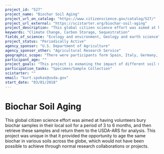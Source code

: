 ```yaml
---
project_id: "527"
project_name: "Biochar Soil Aging"
project_url_on_catalog: "https://www.citizenscience.gov/catalog/527/"
project_url_external: "https://scistarter.org/biochar-soil-aging"
project_description: "This global citizen science effort was aimed at having volunteers bury biochar samples in their local soil for a period of 3 to 6 months, and then retrieve these samples and return them to the USDA-ARS for analysis.  This project was unique in that it provided the opportunity to age the same biochar in various soils across the globe, which would not have been possible to achieve through normal research collaborations or projects."
keywords: "Climate Change, Carbon Storage, Sequestration"
fields_of_science: "Ecology and environment, Geology and earth science"
project_status: "Periodically Active"
agency_sponsor: "U.S. Department of Agriculture"
agency_sponsor_other: "Agricultural Research Service"
geographic_scope: "There were participants form Spain, Italy, Germany, Austria, South Korea, Brazil, and the US states of Kansas, Wisconsin, Missouri, Texas, California, Minnesota, Illinois, Idaho, South Carolina, Florida, and Alabama."
participant_age: ""
project_goals: "This project is exmaning the impact of different soil mineralogies and climates on alterations in biochar agrochemical sorption and greenhouse gas mitigation potentials."
participation_tasks: "Specimen/Sample Collection"
scistarter: ""
email: "kurt.spokas@usda.gov"
start_date: "03/01/2018"
---
```


# Biochar Soil Aging

This global citizen science effort was aimed at having volunteers bury biochar samples in their local soil for a period of 3 to 6 months, and then retrieve these samples and return them to the USDA-ARS for analysis.  This project was unique in that it provided the opportunity to age the same biochar in various soils across the globe, which would not have been possible to achieve through normal research collaborations or projects.
